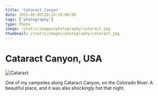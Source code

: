 ```yaml
---
title: 'Cataract Canyon'
date: 2015-02-03T20:15:19-08:00
tags: ['photography']
type: Photo
image: /static/images/photography/cataract.jpg
thumbnail: /static/images/photography/cataract.jpg
---
```


# Cataract Canyon, USA

![Cataract](/static/images/photography/cataract.jpg)

One of my campsites along Cataract Canyon, on the Colorado River. A beautiful place, and it was also shockingly hot that night.
